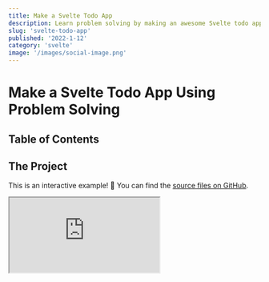 ```yaml
---
title: Make a Svelte Todo App
description: Learn problem solving by making an awesome Svelte todo app as I guide you through my thought process
slug: 'svelte-todo-app'
published: '2022-1-12'
category: 'svelte'
image: '/images/social-image.png'
---
```


# Make a Svelte Todo App Using Problem Solving

## Table of Contents

## The Project

This is an interactive example! 🦄 You can find the [source files on GitHub](https://github.com/JoysOfCode/svelte-todo).

<Iframe
  title="Svelte Todo App"
  src="https://svelte-todo-list-app.netlify.app/"
/>

In the previous [Svelte For Beginners](https://joyofcode.xyz/svelte-for-beginners) post we learned Svelte fundamentals and now it's time to put what we learned into practice.

At the end I told you to go and build something but sometimes it's nice to have a friend to guide you through it. I also want to share my thought process instead of just making you do things because that's not a great way to learn and I'd rather you learn by working on things you care about.

I know from the title of the post some of you might be yawning 🥱 at the idea of yet another todo app but stick around!

This is just an excuse for us to learn more about how using Svelte might look in a real project and in another post I'm going to show you how to add tests to have more confidence your code works as expected. It's going to be awesome!

We're going to be making a todo list app based on [TodoMVC](https://todomvc.com/) which is one of my favorite examples when learning anything new because it teaches us everything we need to know about what we're trying to learn because everything you build includes creating, reading, updating and deleting content.

<blockquote>
  🖌️ Bob is here to help you out and let you know when you have to do something.
</blockquote>

<blockquote>
  🐿️ Peapod is a friend of Bob's and provides you with helpful information.
</blockquote>

## Learn From Reverse Engineering

I understand a lot of you might struggle with how to get started and I want you to know that's **normal**.

The more you work on things the more experience you have and your tool belt helps you solve more problems like Batman (ignoring striking fear in the hearts of criminals at night 🦇).

Let's say you were tasked to make something like [TodoMVC](https://todomvc.com/examples/vanilla-es6/). It might be intimidating at first but let's break everything into smaller parts. It's mostly a text input field adding what you just typed to the screen.

Focus on one step at a time. 👍️

One thing I would be distracted by is the animations when you complete a todo and notice if you double-click the todo you can edit it.

This might look complicated, right? 😱

Here is where I would open the browser developer tools with <kbd>Ctrl</kbd> + <kbd>Shift</kbd> + <kbd>I</kbd> and spend some time inspecting how it works.

<Image
  width={1053}
  height={704}
  src="/images/svelte-todo-app/todomvc-editing.webp"
  alt="TodoMVC editing a todo item"
/>

Huh? it's not bad as you thought! If you see it's just hiding the todo label and replacing it with a text input field of the same value if you're in the editing state.

This is such a great touch that might look complicated at first but if you spend time figuring out how it works you can see it's not that complicated.

Next thing I would do to learn how it works is to copy the HTML and CSS. You don't even need JavaScript because you can just use fake data in the markup.

In fact you can even disable the styles on the page by removing the `<head>` so you can focus on how it works.

If we did this before we would immediately see through the magic trick. 🪄

<Image
  width={1053}
  height={704}
  src="/images/svelte-todo-app/todomvc-without-styles.webp"
  alt="TodoMVC todo list markup without styles"
/>

This can be great fun! Instead of getting overwhelmed by everything observe how it works and write it down as a todo list (I know 🤭).

- **Add todo**
  - [ ] Input should be focused when page loads
  - [ ] Only show add todo if there are no other todos
  - [ ] After adding todo clear and focus input
  - [ ] Only show mark todos as completed if there are todos
  - [ ] Use enter to add todo
  - [ ] Mark todo as completed
  - [ ] Mark all todos as completed
  - [ ] Mark all todos as uncompleted
- **Remove todo**
  - [ ] Hovering over a todo shows the option to remove it
- **Edit todo**
  - [ ] Using **Escape** and **Enter** saves the edit
  - [ ] When focus leaves input save todo
- **Show how many todos are left**
  - [ ] Use **item** when there's a single todo and **items** for many
- **Filter todos**
  - [ ] All, Active, Completed
  - [ ] Highlight selected filter
- **Clear completed todos**
  - [ ] Show only when there is at least one completed todo
- [ ] **Add persistent storage**

## Project Setup

We're going to use [Vite](https://vitejs.dev/) which is a fast and simple build tool with a lot of presets for different frameworks so we can focus on Svelte instead of configuring things.

I'm going to be using [VS Code](https://code.visualstudio.com/) as my editor (you're going to need the [Svelte for VS Code extension](https://marketplace.visualstudio.com/items?itemName=svelte.svelte-vscode)) but you can use a web based editor like [CodeSandbox](https://codesandbox.io/) which is great if you're on a potato 🥔 — in that case just pick the Svelte preset and you're good.

🖌️ In your terminal create the Vite project and pick Svelte with TypeScript.

```shell:terminal {showLineNumbers}
npm init vite@latest
```

```shell:terminal {showLineNumbers}
✔ Project name: … svelte-todo
✔ Package name: … svelte-todo
? Select a framework: › - Use arrow-keys. Return to submit.
    vanilla
    vue
    react
    preact
    lit
❯   svelte
```

I'm going to use Svelte with TypeScript so select `svelte-ts` but it's purely optional. When you see types you can simply ignore them.

```shell:terminal {showLineNumbers}
? Select a variant: › - Use arrow-keys. Return to submit.
    svelte
❯   svelte-ts
```

Don't forget to install the packages.

```shell:terminal {showLineNumbers}
npm i
```

This is the brief rundown of the folder structure:

- **dist** is the build output (you're not going to see it until your run `npm run build`)
- **public** is where you keep your public files such as images and your favicon
- **src** is where you keep your source files

🖌️ Remove these things because we don't need them:

- **.vscode**
- **/src/assets**
- **/src/lib**

🖌️ Inside **App.svelte** remove everything.

```html:src/App.svelte {showLineNumbers}
<h1>Hello, World 👋</h1>
```

If you run the project and visit http://localhost:3000/ you should see "Hello, World 👋" on the screen. If you want you can also change the title of the page inside `index.html`.

```shell:terminal {showLineNumbers}
npm run dev
```

## Path Alias

Before we continue let's set up a **path alias** so we can import files using `$root` which means the root of our project so if you have nested imports you don't have to do `../../Component.svelte` gymnastics.

You can set up as many of path aliases as you want for example `$components`, `$styles` and so on but I prefer to keep it simple. I'm using the `$` prefix because that's what [SvelteKit](https://kit.svelte.dev/) uses.

🖌️ Change `vite.config.js`.

```js:vite.config.js {3,7-11} {showLineNumbers}
import { defineConfig } from 'vite'
import { svelte } from '@sveltejs/vite-plugin-svelte'
import path from 'path'

export default defineConfig({
  plugins: [svelte()],
  resolve: {
    alias: {
      $root: path.resolve('./src'),
    },
  },
})
```

🖌️ If you're using TypeScript we also need to let the TypeScript compiler know about this.

```json:tsconfig.json {10-13} {showLineNumbers}
{
  "extends": "@tsconfig/svelte/tsconfig.json",
  "compilerOptions": {
    "target": "esnext",
    "useDefineForClassFields": true,
    "module": "esnext",
    "resolveJsonModule": true,
    "allowJs": true,
    "checkJs": true,
    "baseUrl": ".",
    "paths": {
      "$root/*": ["./src/*"]
    }
  },
  "include": ["src/**/*.d.ts", "src/**/*.ts", "src/**/*.js", "src/**/*.svelte"]
}
```

## Global Styles

🖌️ Add a `global.css` file that includes a CSS reset, CSS variables, some utilities and focus styles.

<details>
	<summary>src/styles/global.css</summary>
	```css:src/styles/global.css {showLineNumbers}
	@import url('https://fonts.googleapis.com/css2?family=Inter:wght@300;400;700&display=swap');
	
	*,
	*::before,
	*::after {
	  margin: 0;
	  padding: 0;
	  box-sizing: border-box;
	}
	
	:root {
	  --sans-serif: 'Inter', sans-serif;
	
	  --color-bg: hsl(220, 20%, 14%);
	  --color-text: hsl(0, 0%, 2%);
	  --color-title: hsl(357, 49%, 48%);
	  --color-highlight: hsl(0, 33%, 64%);
	  --color-gray-28: hsl(0, 0%, 28%);
	  --color-gray-58: hsl(0, 0%, 58%);
	  --color-gray-90: hsl(0, 0%, 90%);
	
	  --font-24: 1.5rem;
	  --font-32: 2rem;
	  --font-80: 5rem;
	
	  --spacing-4: 0.25rem;
	  --spacing-8: 0.5rem;
	  --spacing-16: 1rem;
	
	  --shadow-1: hsl(0, 0%, 0%, 0.1);
	
	  --radius-base: 4px;
	}
	
	html,
	body {
	  height: 100%;
	}
	
	body {
	  display: grid;
	  place-content: center;
	  font-family: var(--sans-serif);
	  font-weight: 300;
	  line-height: 1.4;
	  background-color: var(--color-bg);
	  color: var(--color-text);
	}
	
	label,
	input,
	button {
	  font-family: inherit;
	  font-weight: inherit;
	  line-height: inherit;
	  color: inherit;
	}
	
	button {
	  background: none;
	  border: 0;
	  cursor: pointer;
	}
	
	.hidden {
	  visibility: hidden;
	}
	
	:focus,
	.toggle:focus + label,
	.toggle-all:focus + label {
	  box-shadow: 0 0 2px 2px var(--color-highlight);
	  outline: 0;
	}
	```
</details>

You can include the styles inside `index.html` but you wouldn't benefit from HMR (hot module reload) meaning you won't see updates instantly as you make changes so let's include the styles inside `App.svelte`.

```html:src/App.svelte {2} {showLineNumbers}
<script lang="ts">
	import `$root/styles/global.css`
</script>

<h1>Hello, World 👋</h1>
```

Path aliases are awesome! 😄

## Adding The Markup

I prefer to keep everything inside one file until it becomes hard to manage. We're going to keep everything inside `Todos.svelte` until I conveniently need to split things up for the sake of the tutorial.

First let's create a `Todos.svelte` file in `src/components` and then import it in `App.svelte`.

🖌️ Inside `Todos.svelte` add this markup.

```html:src/components/Todos.svelte {showLineNumbers}
<main>
  <h1 class="title">todos</h1>

  <section class="todos">
    <form>
      <input type="checkbox" id="toggle-all" class="toggle-all" />
      <label aria-label="Mark all as complete" for="toggle-all">
        Mark all as complete
      </label>

      <input
        id="new-todo"
        class="new-todo"
        placeholder="What needs to be done?"
        type="text"
        autofocus
      />
    </form>

    <ul class="todo-list">
      <li class="todo">
        <div class="todo-item">
          <div>
            <input id="todo" class="toggle" type="checkbox" />
            <label aria-label="Check todo" class="todo-check" for="todo" />
          </div>
          <span class="todo-text">Todo 1</span>
          <button aria-label="Remove todo" class="remove" />
        </div>

        <!-- <input class="edit" type="text" autofocus /> -->
      </li>
    </ul>

    <div class="actions">
      <span class="todo-count">0 left</span>
      <div class="filters">
        <button class="filter">All</button>
        <button class="filter">Active</button>
        <button class="filter">Completed</button>
      </div>
      <button class="clear-completed">Clear completed</button>
    </div>
  </section>
</main>
```

🖌️ Add the styles for `Todos.svelte`.

<details>
	<summary>Todos.svelte</summary>
	```html:App.svelte {showLineNumbers}
	<style>
		 /* Todos */
	
			.title {
				font-size: var(--font-80);
				font-weight: inherit;
				text-align: center;
				color: var(--color-title);
			}
		
			.todos {
				--width: 500px;
				--todos-bg: hsl(0 0% 98%);
				--todos-text: hsl(220 20% 14%);
		
				width: var(--width);
				color: var(--todos-text);
				background-color: var(--todos-bg);
				border-radius: var(--radius-base);
				border: 1px solid var(--color-gray-90);
				box-shadow: 0 0 4px var(--shadow-1);
			}
		
			.todo-list {
				list-style: none;
			}
		
			.actions {
				position: relative;
				display: flex;
				align-items: center;
				justify-content: space-between;
				padding: var(--spacing-8) var(--spacing-16);
				font-size: 0.9rem;
				border-top: 1px solid var(--color-gray-90);
			}
		
			.actions:before {
				content: '';
				height: 40px;
				position: absolute;
				right: 0;
				bottom: 0;
				left: 0;
				box-shadow: 0 1px 1px hsla(0, 0%, 0%, 0.2), 0 8px 0 -3px hsl(0, 0%, 96%),
					0 9px 1px -3px hsla(0, 0%, 0%, 0.2), 0 16px 0 -6px hsl(0, 0%, 96%),
					0 17px 2px -6px hsla(0, 0%, 0%, 0.2);
				z-index: -1;
			}
		
			/* Add todo */
		
			.toggle-all {
				width: 1px;
				height: 1px;
				position: absolute;
				opacity: 0;
			}
		
			.toggle-all + label {
				position: absolute;
				font-size: 0;
			}
		
			.toggle-all + label:before {
				content: '❯';
				display: block;
				padding: var(--spacing-16);
				font-size: var(--font-24);
				color: var(--color-gray-58);
				transform: rotate(90deg);
			}
		
			.toggle-all:checked + label:before {
				color: var(--color-gray-28);
			}
		
			.new-todo {
				width: 100%;
				padding: var(--spacing-16);
				padding-left: 60px;
				font-size: var(--font-24);
				border: none;
				border-bottom: 1px solid var(--shadow-1);
			}
		
			/* Todo */
		
			.todo {
				font-size: var(--font-24);
				font-weight: 400;
				border-bottom: 1px solid #ededed;
			}
		
			.todo:last-child {
				border-bottom: none;
			}
		
			.todo-check,
			.todo-text {
				display: block;
				padding: var(--spacing-16);
				color: var(--color-gray-28);
				transition: color 0.4s;
			}
		
			.todo-check {
				border-radius: 100%;
			}
		
			.completed .todo-text {
				color: var(--color-gray-58);
				text-decoration: line-through;
			}
		
			.todo-item {
				position: relative;
				display: flex;
				align-items: center;
				padding: 0 var(--spacing-8);
			}
		
			.editing .todo-item {
				display: none;
			}
		
			.edit {
				width: 100%;
				padding: var(--spacing-8);
				font-size: var(--font-24);
				border: 1px solid #999;
				border-radius: var(--radius-base);
				box-shadow: inset 0 -1px 5px 0 var(--shadow-1);
			}
		
			.toggle {
				position: absolute;
				top: 26px;
				left: 13px;
				transform: scale(2);
				opacity: 0;
			}
		
			.toggle + label {
				background-image: url('data:image/svg+xml;utf8,%3Csvg%20xmlns%3D%22http%3A//www.w3.org/2000/svg%22%20width%3D%2240%22%20height%3D%2240%22%20viewBox%3D%22-10%20-18%20100%20135%22%3E%3Ccircle%20cx%3D%2250%22%20cy%3D%2250%22%20r%3D%2250%22%20fill%3D%22none%22%20stroke%3D%22%23949494%22%20stroke-width%3D%223%22/%3E%3C/svg%3E');
				background-repeat: no-repeat;
				background-position: 84% 50%;
			}
		
			.toggle:checked + label {
				background-image: url('data:image/svg+xml;utf8,%3Csvg%20xmlns%3D%22http%3A%2F%2Fwww.w3.org%2F2000%2Fsvg%22%20width%3D%2240%22%20height%3D%2240%22%20viewBox%3D%22-10%20-18%20100%20135%22%3E%3Ccircle%20cx%3D%2250%22%20cy%3D%2250%22%20r%3D%2250%22%20fill%3D%22none%22%20stroke%3D%22%2359A193%22%20stroke-width%3D%223%22%2F%3E%3Cpath%20fill%3D%22%233EA390%22%20d%3D%22M72%2025L42%2071%2027%2056l-4%204%2020%2020%2034-52z%22%2F%3E%3C%2Fsvg%3E');
			}
		
			.remove {
				display: none;
				margin-left: auto;
				font-size: var(--font-32);
				color: var(--color-gray-58);
				transition: color 0.2s ease-out;
			}
		
			.remove:hover {
				color: var(--color-highlight);
			}
		
			.remove:after {
				content: '×';
			}
		
			.todo:hover .remove {
				display: block;
			}
		
			/* Filters */
		
			.filters {
				display: flex;
				gap: var(--spacing-4);
				list-style: none;
			}
		
			.filter {
				text-transform: capitalize;
				padding: var(--spacing-4) var(--spacing-8);
				border: 1px solid transparent;
				border-radius: var(--radius-base);
			}
		
			.filter:hover {
				border: 1px solid var(--color-highlight);
			}
		
			.selected {
				border-color: var(--color-highlight);
			}
		</style>
	```
</details>

🖌️ Update `App.svelte`.

```html:App.svelte {2,6} {showLineNumbers}
<script lang="ts">
  import Todos from '$root/components/Todos.svelte'
  import '$root/styles/global.css'
</script>

<Todos />
```

I named the sections in the styles so it's easier for you to know what to move later into components.

If you notice we already checked some of the items from the list such as the input being focused when the page loads and because we're using a `<form>` we can use <kbd>Enter</kbd> to submit.

The use of `autofocus` is discouraged because it's bad for accessibility but in this case we only have one area of the page we're using.

If you're using a linter and your editor is complaining at you for using `autofocus` as it should you can disable the rule.

```html:App.svelte {showLineNumbers}
<!-- svelte-ignore a11y-autofocus -->
<input class="edit" type="text" autofocus />
```

## Showing List of Todos

🖌️ Let's use some fake data inside `Todos.svelte` to have something to work with and loop over the todo list.

```html:src/components/Todos.svelte {2,4-10,33-55} {showLineNumbers}
<script lang="ts">
	import type { ITodo } from '$root/types/todo'

  // state
  let todos: ITodo[] = [
    { id: '1e4a59703af84', text: 'Todo 1', completed: true },
    { id: '9e09bcd7b9349', text: 'Todo 2', completed: false },
    { id: '9e4273a51a37c', text: 'Todo 3', completed: false },
    { id: '53ae48bf605cc', text: 'Todo 4', completed: false },
  ]
</script>

<main>
  <h1 class="title">todos</h1>

  <section class="todos">
    <form>
      <input type="checkbox" id="toggle-all" class="toggle-all" />
      <label aria-label="Mark all as complete" for="toggle-all">
        Mark all as complete
      </label>

      <input
        id="new-todo"
        class="new-todo"
        placeholder="What needs to be done?"
        type="text"
        autofocus
      />
    </form>

    <ul class="todo-list">
      {#each todos as todo (todo.id)}
        <li class="todo">
          <div class="todo-item">
            <div>
              <input
                checked={todo.completed}
                id="todo"
                class="toggle"
                type="checkbox"
              />
              <label
								aria-label="Check todo"
								class="todo-check"
								for="todo"
							/>
            </div>
            <span class="todo-text">{todo.text}</span>
            <button aria-label="Remove todo" class="remove" />
          </div>

          <!-- <input class="edit" type="text" autofocus /> -->
        </li>
      {/each}
    </ul>

    <div class="actions">
      <span class="todo-count">0 left</span>
      <div class="filters">
        <button class="filter">All</button>
        <button class="filter">Active</button>
        <button class="filter">Completed</button>
      </div>
      <button class="clear-completed">Clear completed</button>
    </div>
  </section>
</main>

<!-- ... -->
```

🖌️ Create the types in `src/types/todo.ts`.

```ts:src/types/todo.ts {showLineNumbers}
export interface ITodo {
  id: string
  text: string
  completed: boolean
}
```

If you don't want to use TypeScript just ignore the types! 👍️

<Image
  width={946}
  height={672}
  src="/images/svelte-todo-app/todos-list.webp"
  alt="Showing list of todo items"
/>

You should see a list of todo items.

If you want to you can add `$: console.log(todos)` inside `Todos.svelte` to see the values update when you change them so it's easier to see what's going on in the future.

## Adding Todo Items

🖌️ First let's create a `AddTodo.svelte` file in `src/components` and move the markup and styles for it from `Todos.svelte`.

```html:src/components/AddTodo.svelte {showLineNumbers}
<form>
  <input type="checkbox" id="toggle-all" class="toggle-all" />
  <label aria-label="Mark all as complete" for="toggle-all">
    Mark all as complete
  </label>

  <input
    id="new-todo"
    class="new-todo"
    placeholder="What needs to be done?"
    type="text"
    autofocus
  />
</form>

<style>
  .toggle-all {
    width: 1px;
    height: 1px;
    position: absolute;
    opacity: 0;
  }

  .toggle-all + label {
    position: absolute;
    font-size: 0;
  }

  .toggle-all + label:before {
    content: '❯';
    display: block;
    padding: var(--spacing-16);
    font-size: var(--font-24);
    color: var(--color-gray-58);
    transform: rotate(90deg);
  }

  .toggle-all:checked + label:before {
    color: var(--color-gray-28);
  }

  .new-todo {
    width: 100%;
    padding: var(--spacing-16);
    padding-left: 60px;
    font-size: var(--font-24);
    border: none;
    border-bottom: 1px solid var(--shadow-1);
  }
</style>
```

`AddTodo.svelte` is going take a couple of props:

- **addTodo** function that takes a todo and updates the todo list in
- **toggleCompleted** function that's going to toggle the completion of the todos
- **todosAmount** so we know the todos count to show and hide marking the todos as completed

We're also going to use `todosAmount` to show the information and options for the todo items only if there are todo items.

Parts of our application depend on the same values such as `todos` and `todosAmount` but in the future you can use a Svelte store if you want.

🖌️ Let's keep it simple and define what we need inside `Todos.svelte` and simply pass the props to `AddTodo.svelte`.

```html:src/components/Todos.svelte {4,14-39,45,47,83} {showLineNumbers}
<script lang="ts">
  import type { ITodo } from '$root/types/todo'

  import AddTodo from './AddTodo.svelte'

  // state
  let todos: ITodo[] = [
    { id: '1e4a59703af84', text: 'Todo 1', completed: true },
    { id: '9e09bcd7b9349', text: 'Todo 2', completed: false },
    { id: '9e4273a51a37c', text: 'Todo 3', completed: false },
    { id: '53ae48bf605cc', text: 'Todo 4', completed: false },
  ]

  // computed
  $: todosAmount = todos.length

  // methods
  function generateRandomId(): string {
		return Math.random().toString(16).slice(2)
  }

  function addTodo(todo: string): void {
    let newTodo: ITodo = {
      id: generateRandomId(),
      text: todo,
      completed: false,
    }
    todos = [...todos, newTodo]
  }

  function toggleCompleted(event: MouseEvent): void {
    let { checked } = event.target as HTMLInputElement

    todos = todos.map((todo) => ({
      ...todo,
      completed: checked,
    }))
  }
</script>

<main>
  <h1 class="title">todos</h1>

  <section class="todos">
    <AddTodo {addTodo} {toggleCompleted} {todosAmount} />

    {#if todosAmount}
      <ul class="todo-list">
        {#each todos as todo (todo.id)}
          <li class="todo">
            <div class="todo-item">
              <div>
                <input
                  checked={todo.completed}
                  id="todo"
                  class="toggle"
                  type="checkbox"
                />
                <label
                  aria-label="Check todo"
                  class="todo-check"
                  for="todo"
                />
              </div>
              <span class="todo-text">{todo.text}</span>
              <button aria-label="Remove todo" class="remove" />
            </div>

            <!-- <input class="edit" type="text" autofocus /> -->
          </li>
        {/each}
      </ul>

      <div class="actions">
        <span class="todo-count">0 left</span>
        <div class="filters">
          <button class="filter">All</button>
          <button class="filter">Active</button>
          <button class="filter">Completed</button>
        </div>
        <button class="clear-completed">Clear completed</button>
      </div>
    {/if}
  </section>
</main>

<!-- ... -->
```

We're going to bind the input value to `todo` so we can clear the input after we submit a todo with `handleSubmit`.

The form right now submits and reloads the page so we need to prevent the default behavior and we don't want to show the option to mark todos as completed if there are no todos.

🖌️ Update `AddTodo.svelte`.

```html:src/components/AddTodo.svelte {1-34} {showLineNumbers}
<script lang="ts">
  type AddTodoType = (todo: string) => void
  type ToggleCompletedType = (event: MouseEvent) => void
  type TodosAmountType = number

  export let addTodo: AddTodoType
  export let toggleCompleted: ToggleCompletedType
  export let todosAmount: TodosAmountType

  let todo = ''

  function handleSubmit() {
    addTodo(todo)
    todo = ''
  }
</script>

<form on:submit|preventDefault={handleSubmit}>
	{#if todosAmount > 0}
	  <input type="checkbox" id="toggle-all" class="toggle-all" />
	  <label aria-label="Mark all as complete" for="toggle-all">
	    Mark all as complete
	  </label>
	{/if}

  <input
		bind:value={todo}
    id="new-todo"
    class="new-todo"
    placeholder="What needs to be done?"
    type="text"
    autofocus
  />
</form>

<!-- ... -->
```

That's it! 🥳

## Completing Todo Items

Before we create the `Todo.svelte` component we need to create the methods inside `Todos.svelte` we're going to pass as props:

- **todo** is going to be passed from looping over the todo list
- **completeTodo** function that's going to take the `id` of the todo and toggle it's completion

🖌️ Update `Todos.svelte`.

```html:src/components/Todos.svelte {5,41-48,60} {showLineNumbers}
<script lang="ts">
  import type { ITodo } from '$root/types/todo'

  import AddTodo from './AddTodo.svelte'
  import Todo from './Todo.svelte'

  // state
  let todos: ITodo[] = [
    { id: '1e4a59703af84', text: 'Todo 1', completed: true },
    { id: '9e09bcd7b9349', text: 'Todo 2', completed: false },
    { id: '9e4273a51a37c', text: 'Todo 3', completed: false },
    { id: '53ae48bf605cc', text: 'Todo 4', completed: false },
  ]

  // computed
  $: todosAmount = todos.length

  // methods
  function generateRandomId(): string {
    return Math.random().toString(16).slice(2)
  }

  function addTodo(todo: string): void {
    let newTodo: ITodo = {
      id: generateRandomId(),
      text: todo,
      completed: false,
    }
    todos = [...todos, newTodo]
  }

  function toggleCompleted(event: MouseEvent): void {
    let { checked } = event.target as HTMLInputElement

    todos = todos.map((todo) => ({
      ...todo,
      completed: checked,
    }))
  }

  function completeTodo(id: string): void {
    todos = todos.map((todo) => {
      if (todo.id === id) {
        todo.completed = !todo.completed
      }
      return todo
    })
  }
</script>

<main>
  <h1 class="title">todos</h1>

  <section class="todos">
    <AddTodo {addTodo} {toggleCompleted} {todosAmount} />

    {#if todosAmount}
      <ul class="todo-list">
        {#each todos as todo (todo.id)}
          <Todo {todo} {completeTodo} />
        {/each}
      </ul>

      <div class="actions">
        <span class="todo-count">0 left</span>
        <div class="filters">
          <button class="filter">All</button>
          <button class="filter">Active</button>
          <button class="filter">Completed</button>
        </div>
        <button class="clear-completed">Clear completed</button>
      </div>
    {#if}
  </section>
</main>

<!-- ... -->
```

🖌️ Create a `Todo.svelte` file under `src/components` and move the markup and styles from `Todos.svelte` there and add the props along with types.

```html:src/components/Todo.svelte {showLineNumbers}
<script lang="ts">
  import type { ITodo } from '$root/types/todo'

  type CompleteTodoType = (id: string) => void

  export let todo: ITodo
  export let completeTodo: CompleteTodoType
</script>

<li class="todo">
  <div class="todo-item">
    <div>
      <input
        id="todo"
        class="toggle"
        type="checkbox"
      />
      <label
				aria-label="Check todo"
				class="todo-check"
				for="todo"
			/>
    </div>
    <span class="todo-text">{todo.text}</span>
    <button aria-label="Remove todo" class="remove" />
  </div>

  <!-- <input class="edit" type="text" autofocus /> -->
</li>

<style>
  .todo {
    font-size: var(--font-24);
    font-weight: 400;
    border-bottom: 1px solid #ededed;
  }

  .todo:last-child {
    border-bottom: none;
  }

  .todo-check,
  .todo-text {
    display: block;
    padding: var(--spacing-16);
    color: var(--color-gray-28);
    transition: color 0.4s;
  }

  .todo-check {
    border-radius: 100%;
  }

  .completed .todo-text {
    color: var(--color-gray-58);
    text-decoration: line-through;
  }

  .todo-item {
    position: relative;
    display: flex;
    align-items: center;
    padding: 0 var(--spacing-8);
  }

  .editing .todo-item {
    display: none;
  }

  .edit {
    width: 100%;
    padding: var(--spacing-8);
    font-size: var(--font-24);
    border: 1px solid #999;
    border-radius: var(--radius-base);
    box-shadow: inset 0 -1px 5px 0 var(--shadow-1);
  }

  .toggle {
    position: absolute;
    top: 26px;
    left: 13px;
    transform: scale(2);
    opacity: 0;
  }

  .toggle + label {
    background-image: url('data:image/svg+xml;utf8,%3Csvg%20xmlns%3D%22http%3A//www.w3.org/2000/svg%22%20width%3D%2240%22%20height%3D%2240%22%20viewBox%3D%22-10%20-18%20100%20135%22%3E%3Ccircle%20cx%3D%2250%22%20cy%3D%2250%22%20r%3D%2250%22%20fill%3D%22none%22%20stroke%3D%22%23949494%22%20stroke-width%3D%223%22/%3E%3C/svg%3E');
    background-repeat: no-repeat;
    background-position: 84% 50%;
  }

  .toggle:checked + label {
    background-image: url('data:image/svg+xml;utf8,%3Csvg%20xmlns%3D%22http%3A%2F%2Fwww.w3.org%2F2000%2Fsvg%22%20width%3D%2240%22%20height%3D%2240%22%20viewBox%3D%22-10%20-18%20100%20135%22%3E%3Ccircle%20cx%3D%2250%22%20cy%3D%2250%22%20r%3D%2250%22%20fill%3D%22none%22%20stroke%3D%22%2359A193%22%20stroke-width%3D%223%22%2F%3E%3Cpath%20fill%3D%22%233EA390%22%20d%3D%22M72%2025L42%2071%2027%2056l-4%204%2020%2020%2034-52z%22%2F%3E%3C%2Fsvg%3E');
  }

  .remove {
    display: none;
    margin-left: auto;
    font-size: var(--font-32);
    color: var(--color-gray-58);
    transition: color 0.2s ease-out;
  }

  .remove:hover {
    color: var(--color-highlight);
  }

  .remove:after {
    content: '×';
  }

  .todo:hover .remove {
    display: block;
  }
</style>
```

Inside `Todo.svelte` we're going to listen for changes when a user checks the checkbox and mark the todo as completed by passing the todo `id` to `completeTodo`.

We're also going to set the `checked` attribute and use the `class:` directive to apply a `.completed` class if the todo is completed.

<blockquote>
  🐿️ If you're wondering about why we use the anonymous function `() =>
  completeTodo(todo.id)` syntax and not just invoke `completeTodo(todo.id)` it's
  because it would invoke the function immediately and run only once.
</blockquote>

🖌️ Update `Todo.svelte` to reflect the changes.

```html:src/components/Todo.svelte {14-15,26} {showLineNumbers}
<script lang="ts">
  import type { ITodo } from '$root/types/todo'

  type CompleteTodoType = (id: string) => void

  export let todo: ITodo
  export let completeTodo: CompleteTodoType
</script>

<li class="todo">
  <div class="todo-item">
    <div>
      <input
        on:change={() => completeTodo(todo.id)}
        checked={todo.completed}
        id="todo"
        class="toggle"
        type="checkbox"
      />
      <label
				aria-label="Check todo"
				class="todo-check"
				for="todo"
			/>
    </div>
    <span class:completed={todo.completed} class="todo-text">
      {todo.text}
    </span>
    <button aria-label="Remove todo" class="remove" />
  </div>

  <!-- <input class="edit" type="text" autofocus /> -->
</li>

<!-- ... -->
```

That's it, great job! 👍️

## Removing Todo Items

🖌️ Inside `Todos.svelte` add the method for removing the todo and pass it to `Todo.svelte`.

```html:src/components/Todos.svelte {50-52,64} {showLineNumbers}
<script lang="ts">
  import type { ITodo } from '$root/types/todo'

  import AddTodo from './AddTodo.svelte'
  import Todo from './Todo.svelte'

  // state
  let todos: ITodo[] = [
    { id: '1e4a59703af84', text: 'Todo 1', completed: true },
    { id: '9e09bcd7b9349', text: 'Todo 2', completed: false },
    { id: '9e4273a51a37c', text: 'Todo 3', completed: false },
    { id: '53ae48bf605cc', text: 'Todo 4', completed: false },
  ]

  // computed
  $: todosAmount = todos.length

  // methods
  function generateRandomId(): string {
    return Math.random().toString(16).slice(2)
  }

  function addTodo(todo: string): void {
    let newTodo: ITodo = {
      id: generateRandomId(),
      text: todo,
      completed: false,
    }
    todos = [...todos, newTodo]
  }

  function toggleCompleted(event: MouseEvent): void {
    let { checked } = event.target as HTMLInputElement

    todos = todos.map((todo) => ({
      ...todo,
      completed: checked,
    }))
  }

  function completeTodo(id: string): void {
    todos = todos.map((todo) => {
      if (todo.id === id) {
        todo.completed = !todo.completed
      }
      return todo
    })
  }

  function removeTodo(id: string): void {
    todos = todos.filter((todo) => todo.id !== id)
  }
</script>

<main>
  <h1 class="title">todos</h1>

  <section class="todos">
    <AddTodo {addTodo} {toggleCompleted} {todosAmount} />

    {#if todosAmount}
      <ul class="todo-list">
        {#each todos as todo (todo.id)}
          <Todo {todo} {completeTodo} {removeTodo} />
        {/each}
      </ul>

      <div class="actions">
        <span class="todo-count">0 left</span>
        <div class="filters">
          <button class="filter">All</button>
          <button class="filter">Active</button>
          <button class="filter">Completed</button>
        </div>
        <button class="clear-completed">Clear completed</button>
      </div>
    {/if}
  </section>
</main>

<!-- ... ->
```

🖌️ In `Todo.svelte` we need to take in the prop and wire up the event to the button.

```html:src/components/Todo.svelte {5,9,29} {showLineNumbers}
<script lang="ts">
  import type { ITodo } from '$root/types/todo'

  type CompleteTodoType = (id: string) => void
  type RemoveTodoType = (id: string) => void

  export let todo: ITodo
  export let completeTodo: CompleteTodoType
  export let removeTodo: RemoveTodoType
</script>

<li class="todo">
  <div class="todo-item">
    <div>
      <input
        on:change={() => completeTodo(todo.id)}
        checked={todo.completed}
        id="todo"
        class="toggle"
        type="checkbox"
      />
      <label aria-label="Check todo" class="todo-check" for="todo" />
    </div>
    <span class:completed={todo.completed} class="todo-text">
      {todo.text}
    </span>
    <button
      aria-label="Remove todo"
      on:click={() => removeTodo(todo.id)}
      class="remove"
    />
  </div>

  <!-- <input class="edit" type="text" autofocus /> -->
</li>

<!-- ... -->
```

That's it! 🥳

## Editing Todo Items

I'm surprised how many posts and tutorials show you the steps up to now but ignore the most important part which is editing the todo but I'm never going to give you up, let you down, run around and desert you.

We're going to create a function that takes in the todo `id` to find the todo and a `newTodo` text to replace it's content.

🖌️ Inside `Todos.svelte` we need to add the `editTodo` method and pass it to `Todo.svelte`.

```html:src/components/Todos.svelte {54-57,69} {showLineNumbers}
<script lang="ts">
  import type { ITodo } from '$root/types/todo'

	import AddTodo from './AddTodo.svelte'
  import Todo from './Todo.svelte'

  // state
  let todos: ITodo[] = [
    { id: '1e4a59703af84', text: 'Todo 1', completed: true },
    { id: '9e09bcd7b9349', text: 'Todo 2', completed: false },
    { id: '9e4273a51a37c', text: 'Todo 3', completed: false },
    { id: '53ae48bf605cc', text: 'Todo 4', completed: false },
  ]

  // computed
  $: todosAmount = todos.length

  // methods
  function generateRandomId(): string {
    return Math.random().toString(16).slice(2)
  }

  function addTodo(todo: string): void {
    let newTodo: ITodo = {
      id: generateRandomId(),
      text: todo,
      completed: false,
    }
    todos = [...todos, newTodo]
  }

  function toggleCompleted(event: MouseEvent): void {
    let { checked } = event.target as HTMLInputElement

    todos = todos.map((todo) => ({
      ...todo,
      completed: checked,
    }))
  }

  function completeTodo(id: string): void {
    todos = todos.map((todo) => {
      if (todo.id === id) {
        todo.completed = !todo.completed
      }
      return todo
    })
  }

  function removeTodo(id: string): void {
    todos = todos.filter((todo) => todo.id !== id)
  }

  function editTodo(id: string, newTodo: string): void {
    let currentTodo = todos.findIndex((todo) => todo.id === id)
    todos[currentTodo].text = newTodo
  }
</script>

<main>
  <h1 class="title">todos</h1>

  <section class="todos">
    <AddTodo {addTodo} {toggleCompleted} {todosAmount} />

    {#if todosAmount}
      <ul class="todo-list">
        {#each todos as todo (todo.id)}
          <Todo {todo} {completeTodo} {removeTodo} {editTodo} />
        {/each}
      </ul>

      <div class="actions">
        <span class="todo-count">0 left</span>
        <div class="filters">
          <button class="filter">All</button>
          <button class="filter">Active</button>
          <button class="filter">Completed</button>
        </div>
        <button class="clear-completed">Clear completed</button>
      </div>
    {/if}
  </section>
</main>

<!-- ... -->
```

For editing the todo item we're going to have an `editing` state and `toggleEdit` function together with a couple of methods for handling updating the todo:

- **handleEdit** is going to be responsible for editing the todo and registering if the user pressed <kbd>Escape</kbd> or <kbd>Enter</kbd> to handle those scenarios
- **handleBlur** is going to save the todo when the input loses focus which is the **blur** event

The `<li>` is going to have a `class:editing` directive and a `dblclick` event listener on the span to toggle editing mode and conditionally show the editing input element based on if `editing` is true with the `keydown` and `blur` event listeners.

🖌️ Update `Todo.svelte`.

```html:src/components/Todo.svelte {13-42,45,58,71-80} {showLineNumbers}
<script lang="ts">
  import type { ITodo } from '$root/types/todo'

  type CompleteTodoType = (id: string) => void
  type RemoveTodoType = (id: string) => void
  type EditTodoType = (id: string, newTodo: string) => void

  export let todo: ITodo
  export let completeTodo: CompleteTodoType
  export let removeTodo: RemoveTodoType
  export let editTodo: EditTodoType

  let editing = false

  function toggleEdit() {
    editing = true
  }

  function handleEdit(event: KeyboardEvent, id: string) {
    let pressedKey = event.key
    let targetElement = event.target as HTMLInputElement
    let newTodo = targetElement.value

    switch (pressedKey) {
      case 'Escape':
        targetElement.blur()
        break
      case 'Enter':
        editTodo(id, newTodo)
        targetElement.blur()
        break
    }
  }

  function handleBlur(event: FocusEvent, id: string) {
    let targetElement = event.target as HTMLInputElement
    let newTodo = targetElement.value

    editTodo(id, newTodo)
    targetElement.blur()
    editing = false
  }
</script>

<li class:editing class="todo">
  <div class="todo-item">
    <div>
      <input
        on:change={() => completeTodo(todo.id)}
        checked={todo.completed}
        id="todo"
        class="toggle"
        type="checkbox"
      />
      <label aria-label="Check todo" class="todo-check" for="todo" />
    </div>
    <span
      on:dblclick={toggleEdit}
      class:completed={todo.completed}
      class="todo-text"
    >
      {todo.text}
    </span>
    <button
      aria-label="Remove todo"
      on:click={() => removeTodo(todo.id)}
      class="remove"
    />
  </div>

  {#if editing}
    <input
      on:keydown={(event) => handleEdit(event, todo.id)}
      on:blur={(event) => handleBlur(event, todo.id)}
      class="edit"
      type="text"
      value={todo.text}
      autofocus
    />
  {/if}
</li>

<!-- ... -->
```

We're done with a large part of the project so congrats if you made it so far! 🥳

That wasn't so bad, right? I spent a lot more time on this than you have so far so don't feel like everything should make sense because it never does until you get your hands dirty.

## Showing Todos Left

To see how many incomplete todos there are we're going to have a computed property `incompleteTodos` inside `Todos.svelte` and send it as a prop to `TodosLeft.svelte`.

🖌️ Update `Todos.svelte`.

```html:src/components/Todos.svelte {6,18,76} {showLineNumbers}
<script lang="ts">
  import type { ITodo } from '$root/types/todo'

	import AddTodo from './AddTodo.svelte'
  import Todo from './Todo.svelte'
  import TodosLeft from './TodosLeft.svelte'

  // state
  let todos: ITodo[] = [
    { id: '1e4a59703af84', text: 'Todo 1', completed: true },
    { id: '9e09bcd7b9349', text: 'Todo 2', completed: false },
    { id: '9e4273a51a37c', text: 'Todo 3', completed: false },
    { id: '53ae48bf605cc', text: 'Todo 4', completed: false },
  ]

  // computed
  $: todosAmount = todos.length
  $: incompleteTodos = todos.filter((todo) => !todo.completed).length

  // methods
  function generateRandomId(): string {
    return Math.random().toString(16).slice(2)
  }

  function addTodo(todo: string): void {
    let newTodo: ITodo = {
      id: generateRandomId(),
      text: todo,
      completed: false,
    }
    todos = [...todos, newTodo]
  }

  function toggleCompleted(event: MouseEvent): void {
    let { checked } = event.target as HTMLInputElement

    todos = todos.map((todo) => ({
      ...todo,
      completed: checked,
    }))
  }

  function completeTodo(id: string): void {
    todos = todos.map((todo) => {
      if (todo.id === id) {
        todo.completed = !todo.completed
      }
      return todo
    })
  }

  function removeTodo(id: string): void {
    todos = todos.filter((todo) => todo.id !== id)
  }

  function editTodo(id: string, newTodo: string): void {
    let currentTodo = todos.findIndex((todo) => todo.id === id)
    todos[currentTodo].text = newTodo
  }
</script>

<main>
  <h1 class="title">todos</h1>

  <section class="todos">
    <AddTodo {addTodo} {toggleCompleted} {todosAmount} />

    {#if todosAmount}
      <ul class="todo-list">
        {#each todos as todo (todo.id)}
          <Todo {todo} {completeTodo} {removeTodo} {editTodo} />
        {/each}
      </ul>

      <div class="actions">
        <TodosLeft {incompleteTodos} />
        <div class="filters">
          <button class="filter">All</button>
          <button class="filter">Active</button>
          <button class="filter">Completed</button>
        </div>
        <button class="clear-completed">Clear completed</button>
      </div>
    {/if}
  </section>
</main>

<!-- ... -->
```

🖌️ Create `TodosLeft.svelte` inside `src/components`.

```html:src/components/TodosLeft.svelte {showLineNumbers}
<script lang="ts">
  export let incompleteTodos: number
</script>

<span class="todo-count">
  {incompleteTodos}
  {incompleteTodos === 1 ? 'item' : 'items'} left
</span>
```

Awesome! 👍️

## Filtering Todo Items

There's three filters we have which is **all**, **active**, and **completed**. We should keep track of the currently selected filter inside `selectedFilter` and set the filter using a function `setFilter`.

When the filter changes we could have a computed property `filteredTodos` which is responsible for filtering the todos.

🖌️ Let's quickly add the `FiltersType` so we can use it.

```ts:src/types/todo.ts {7} {showLineNumbers}
export interface ITodo {
  id: string
  text: string
  completed: boolean
}

export type FiltersType = 'all' | 'active' | 'completed'
```

🖌️ Update `Todos.svelte`.

```html:src/components/Todos.svelte {2,7,17,22,65-78,89,96} {showLineNumbers}
<script lang="ts">
  import type { FiltersType, ITodo } from '$root/types/todo'

  import AddTodo from './AddTodo.svelte'
  import Todo from './Todo.svelte'
  import TodosLeft from './TodosLeft.svelte'
  import FilterTodos from './FilterTodos.svelte'

  // state
  let todos: ITodo[] = [
    { id: '1e4a59703af84', text: 'Todo 1', completed: true },
    { id: '9e09bcd7b9349', text: 'Todo 2', completed: false },
    { id: '9e4273a51a37c', text: 'Todo 3', completed: false },
    { id: '53ae48bf605cc', text: 'Todo 4', completed: false },
  ]

  let selectedFilter: FiltersType = 'all'

  // computed
  $: todosAmount = todos.length
  $: incompleteTodos = todos.filter((todo) => !todo.completed).length
  $: filteredTodos = filterTodos(todos, selectedFilter)

  // methods
  function generateRandomId(): string {
    return Math.random().toString(16).slice(2)
  }

  function addTodo(todo: string): void {
    let newTodo: ITodo = {
      id: generateRandomId(),
      text: todo,
      completed: false,
    }
    todos = [...todos, newTodo]
  }

  function toggleCompleted(event: MouseEvent): void {
    let { checked } = event.target as HTMLInputElement

    todos = todos.map((todo) => ({
      ...todo,
      completed: checked,
    }))
  }

  function completeTodo(id: string): void {
    todos = todos.map((todo) => {
      if (todo.id === id) {
        todo.completed = !todo.completed
      }
      return todo
    })
  }

  function removeTodo(id: string): void {
    todos = todos.filter((todo) => todo.id !== id)
  }

  function editTodo(id: string, newTodo: string): void {
    let currentTodo = todos.findIndex((todo) => todo.id === id)
    todos[currentTodo].text = newTodo
  }

  function setFilter(newFilter: FiltersType): void {
    selectedFilter = newFilter
  }

  function filterTodos(todos: ITodo[], filter: FiltersType): ITodo[] {
    switch (filter) {
      case 'all':
        return todos
      case 'active':
        return todos.filter((todo) => !todo.completed)
      case 'completed':
        return todos.filter((todo) => todo.completed)
    }
  }
</script>

<main>
  <h1 class="title">todos</h1>

  <section class="todos">
    <AddTodo {addTodo} {toggleCompleted} {todosAmount} />

    {#if todosAmount}
      <ul class="todo-list">
        {#each filteredTodos as todo (todo.id)}
          <Todo {todo} {completeTodo} {removeTodo} {editTodo} />
        {/each}
      </ul>

      <div class="actions">
        <TodosLeft {incompleteTodos} />
        <FilterTodos {selectedFilter} {setFilter} />
        <button class="clear-completed">Clear completed</button>
      </div>
    {/if}
  </section>
</main>

<!-- ... -->
```

Now the computed value of `filteredTodos` is in charge of showing the todos.

🖌️ Move the markup and styles for filters outside of `Todos.svelte` into a new file `FilterTodos.svelte` and include the props.

```html:src/components/FilterTodos.svelte {showLineNumbers}
<script lang="ts">
  import type { FiltersType } from '$root/types/todo'

  type SetFilterType = (newFilter: string) => void

  export let selectedFilter: FiltersType
  export let setFilter: SetFilterType
</script>

<div class="filters">
  <button class="filter">All</button>
  <button class="filter">Active</button>
  <button class="filter">Completed</button>
</div>

<style>
  .filters {
    display: flex;
    gap: var(--spacing-4);
    list-style: none;
  }

  .filter {
    text-transform: capitalize;
    padding: var(--spacing-4) var(--spacing-8);
    border: 1px solid transparent;
    border-radius: var(--radius-base);
  }

  .filter:hover {
    border: 1px solid var(--color-highlight);
  }

  .selected {
    border-color: var(--color-highlight);
  }
</style>
```

Instead of repeating the markup and adding logic for every `<button>` we can create a list of filters and loop over those.

Each `<button>` is going to have a `click` event listener and `class:selected` directive so we can apply the `.selected` class to the currently selected filter.

```html:src/components/FilterTodos.svelte {9,13-21} {showLineNumbers}
<script lang="ts">
  import type { FiltersType } from '$root/types/todo'

  type SetFilterType = (newFilter: string) => void

  export let selectedFilter: FiltersType
  export let setFilter: SetFilterType

	let filters = ['all', 'active', 'completed']
</script>

<div class="filters">
  {#each filters as filter}
    <button
      on:click={() => setFilter(filter)}
      class:selected={selectedFilter === filter}
      class="filter"
    >
      {filter}
    </button>
  {/each}
</div>

<!-- ... -->
```

Awesome, that's it! 👍️ You should be able now to filter the list of todos so give it a try.

## Clearing Completed Todos

You're almost done! 😄 For the last part we need to clear the completed todos.

🖌️ Inside `Todos.svelte` add a computed value `completedTodos` and a `clearCompleted` function we're going pass as props to `ClearTodos.svelte`.

```html:src/components/Todos.svelte {8,24,82-84,103} {showLineNumbers}
<script lang="ts">
  import type { FiltersType, ITodo } from '$root/types/todo'

  import AddTodo from './AddTodo.svelte'
  import Todo from './Todo.svelte'
  import TodosLeft from './TodosLeft.svelte'
  import FilterTodos from './FilterTodos.svelte'
  import ClearTodos from './ClearTodos.svelte'

  // state
  let todos: ITodo[] = [
    { id: '1e4a59703af84', text: 'Todo 1', completed: true },
    { id: '9e09bcd7b9349', text: 'Todo 2', completed: false },
    { id: '9e4273a51a37c', text: 'Todo 3', completed: false },
    { id: '53ae48bf605cc', text: 'Todo 4', completed: false },
  ]

  let selectedFilter: FiltersType = 'all'

  // computed
  $: todosAmount = todos.length
  $: incompleteTodos = todos.filter((todo) => !todo.completed).length
  $: filteredTodos = filterTodos(todos, selectedFilter)
  $: completedTodos = todos.filter((todo) => todo.completed).length

  // methods
  function generateRandomId(): string {
    return Math.random().toString(16).slice(2)
  }

  function addTodo(todo: string): void {
    let newTodo: ITodo = {
      id: generateRandomId(),
      text: todo,
      completed: false,
    }
    todos = [...todos, newTodo]
  }

  function toggleCompleted(event: MouseEvent): void {
    let { checked } = event.target as HTMLInputElement

    todos = todos.map((todo) => ({
      ...todo,
      completed: checked,
    }))
  }

  function completeTodo(id: string): void {
    todos = todos.map((todo) => {
      if (todo.id === id) {
        todo.completed = !todo.completed
      }
      return todo
    })
  }

  function removeTodo(id: string): void {
    todos = todos.filter((todo) => todo.id !== id)
  }

  function editTodo(id: string, newTodo: string): void {
    let currentTodo = todos.findIndex((todo) => todo.id === id)
    todos[currentTodo].text = newTodo
  }

  function setFilter(newFilter: FiltersType): void {
    selectedFilter = newFilter
  }

  function filterTodos(todos: ITodo[], filter: FiltersType): ITodo[] {
    switch (filter) {
      case 'all':
        return todos
      case 'active':
        return todos.filter((todo) => !todo.completed)
      case 'completed':
        return todos.filter((todo) => todo.completed)
    }
  }

  function clearCompleted(): void {
    todos = todos.filter((todo) => todo.completed !== true)
  }
</script>

<main>
  <h1 class="title">todos</h1>

  <section class="todos">
    <AddTodo {addTodo} {toggleCompleted} {todosAmount} />

    {#if todosAmount}
      <ul class="todo-list">
        {#each filteredTodos as todo (todo.id)}
          <Todo {todo} {completeTodo} {removeTodo} {editTodo} />
        {/each}
      </ul>

      <div class="actions">
        <TodosLeft {incompleteTodos} />
        <FilterTodos {selectedFilter} {setFilter} />
        <ClearTodos {clearCompleted} {completedTodos} />
      </div>
    {/if}
  </section>
</main>

<!-- ... -->
```

🖌️ Create `ClearTodos.svelte` inside `src/components` with the required props.

```html:src/components/ClearTodos.svelte {showLineNumbers}
<script lang="ts">
  type ClearCompletedType = () => void
  type CompletedTodosType = number

  export let clearCompleted: ClearCompletedType
  export let completedTodos: CompletedTodosType
</script>

<button
  on:click={clearCompleted}
  class:hidden={completedTodos === 0}
  class="clear-completed"
>
  Clear completed
</button>
```

The class of `.hidden` is applied if there are no todos and it's defined in our global styles as a utility class.

Congratulations! 🥳

Stick around if you want to learn how to add permanent storage using local storage and animations.

## Adding Permanent Storage

We're going to use the [localStorage API](https://developer.mozilla.org/en-US/docs/Web/API/Window/localStorage) to save and retrieve the list of todos from the local storage in our browser.

What if I told you that you can implement local storage in Svelte in two lines of code? 🤯 Check it out!

🖌️ Replace the placeholder todos in `Todos.svelte` with this code.

```html:src/components/Todos.svelte {4-8} {showLineNumbers}
<script lang="ts">
	// ...

  let todos: ITodo[] = JSON.parse(localStorage.getItem('todos')) ?? []

  $: {
		localStorage.setItem('todos', JSON.stringify(todos))
	}

  // ...
</script>

<!-- ... -->
```

First we deserialize the todos value from local storage using `JSON.parse` because we're going to store an array and values in local storage have to be a string.

If there is nothing with the key of **todos** we default to an empty array using [the nullish coalescing operator](https://developer.mozilla.org/en-US/docs/Web/JavaScript/Reference/Operators/Nullish_coalescing_operator).

We learned that we can have reactive blocks before so we're updating local storage each time `todos` change and serializing the value using `JSON.stringify`.

This is great but it would be even better if we used a Svelte store to be able to reuse it across components. This might look familiar if you ever used React hooks.

🖌️ Create a new file `useStorage.ts` inside `src/stores`.

```ts:src/stores/useStorage.ts {showLineNumbers}
import { writable } from 'svelte/store'

export function useStorage(key, initialValue) {
  let serialize = JSON.stringify
  let deserialize = JSON.parse

	// get stored value
  let storedValue = deserialize(localStorage.getItem(key))

	// if value exists return it otherwise use initial value
  let store = writable(storedValue ? storedValue : initialValue)
	// subscribe to the store and update local storage when it changes
  store.subscribe((value) => localStorage.setItem(key, serialize(value)))

  return store
}
```

This is the TypeScript version because I didn't want to scare you before if you have never seen [generics](https://www.typescriptlang.org/docs/handbook/2/generics.html).

<blockquote>
🐿️ Generics are just variables for types like `<Type>` so it can help us know what kind of type we're dealing with when we don't know what the user is going to pass in.
</blockquote>

```ts:src/stores/useStorage.ts {2,4-7,11} {showLineNumbers}
import { writable } from 'svelte/store'
import type { Writable } from 'svelte/store'

export function useStorage<Value>(
  key: string,
  initialValue: Value
): Writable<Value> {
  let serialize = JSON.stringify
  let deserialize = JSON.parse

  let storedValue: Value = deserialize(localStorage.getItem(key))

  let store = writable(storedValue ? storedValue : initialValue)
  store.subscribe((value) => localStorage.setItem(key, serialize(value)))

  return store
}
```

We're going to see why generics are awesome in a moment.

🖌️ Update `Todos.svelte` to use the store but note we have to change `todos` with a reactive `$todos` value from the store in places where we use it.

```html:src/components/Todos.svelte {3,7,12-15,28,34,41,50,54,74} {showLineNumbers}
<script lang="ts">
  import type { FiltersType, ITodo } from '$root/types/todo'
  import { useStorage } from '$root/stores/useStorage'

  // ...

  let todos = useStorage<ITodo[]>('todos', [])

  let selectedFilter: FiltersType = 'all'

  // computed
  $: todosAmount = $todos.length
  $: incompleteTodos = $todos.filter((todo) => !todo.completed).length
  $: filteredTodos = filterTodos($todos, selectedFilter)
  $: completedTodos = $todos.filter((todo) => todo.completed).length

  // methods
  function generateRandomId(): string {
    return Math.random().toString(16).slice(2)
  }

  function addTodo(todo: string): void {
    let newTodo: ITodo = {
      id: generateRandomId(),
      text: todo,
      completed: false,
    }
    $todos = [...$todos, newTodo]
  }

  function toggleCompleted(event: MouseEvent): void {
    let { checked } = event.target as HTMLInputElement

    $todos = $todos.map((todo) => ({
      ...todo,
      completed: checked,
    }))
  }

  function completeTodo(id: string): void {
    $todos = $todos.map((todo) => {
      if (todo.id === id) {
        todo.completed = !todo.completed
      }
      return todo
    })
  }

  function removeTodo(id: string): void {
    $todos = $todos.filter((todo) => todo.id !== id)
  }

  function editTodo(id: string, newTodo: string): void {
    let currentTodo = $todos.findIndex((todo) => todo.id === id)
    todos[currentTodo].text = newTodo
  }

  function setFilter(newFilter: FiltersType): void {
    selectedFilter = newFilter
  }

  function filterTodos(todos: ITodo[], filter: FiltersType): ITodo[] {
    switch (filter) {
      case 'all':
        return todos
      case 'active':
        return todos.filter((todo) => !todo.completed)
      case 'completed':
        return todos.filter((todo) => todo.completed)
    }
  }

  function clearCompleted(): void {
    $todos = $todos.filter((todo) => todo.completed !== true)
  }
</script>

<!-- ... -->
```

Because we passed the `ITodo` type as a generic `<ITodo[]>` type for `useStorage` we know the type of `todos` is a writable that returns an array of todos or `Writable<ITodo[]>` so we get type safety and completion. Sweet! 😄

Since we're using a
store we can define and export the todos from there so we can **collocate** more
things inside of each component because we no longer have
to keep the todos state in the parent.

I want you to clean up the code if you're up for
it. I leave this up to you as an exercise dear reader. 🧠

## Adding Animations

Animations provide a delightful user experience and they're simple to add using Svelte. ✨

We're going to add a simple **slide** and **fade** transition to the todo list item depending on if the user adds or removes a todo.

🖌️ Update `Todo.svelte` to include the transitions.

```html:src/components/Todo.svelte {2,7} {showLineNumbers}
<script lang="ts">
  import { fade, slide } from 'svelte/transition'

	// ...
</script>

<li in:slide out:fade class:editing class="todo">
	<!-- ... -->
</li>

<!-- ... -->
```

That's it! 🦄

There's one problem though. The transition is happening for each todo item when we change the filter.

<video autoPlay={true} loop muted controls>
  <source
    src="/images/svelte-todo-app/filtering-todos-problem.mp4"
    type="video/mp4"
  />
</video>

Building something is the only time when you encounter a problem that requires a specific solution so you're going to learn and understand how something works instead of just watching or reading about it.

The solution we can use is to have a computed `duration` value for the animation that's going to be `0 ms` or `250 ms` based on if `filtering` is `true` or `false` in `Todos.svelte` which we can pass to `Todo.svelte`.

```ts:Example.ts {2,4} {showLineNumbers}
function setFilter(newFilter: FiltersType): void {
	filtering = true
	selectedFilter = newFilter
	filtering = false
}
```

There's one problem with the solution.

Svelte batches pending DOM changes for efficiency so nothing would happen. You can see that's true if you log the computed value `$: console.log(duration)` after we add it.

This is a great example of learning about the Svelte lifecycle function [tick](https://svelte.dev/docs#run-time-svelte-tick). Using `tick` we can let Svelte know to update the DOM immediately.

🖌️ Let's update `Todos.svelte` and pass the `duration` prop to `Todo.svelte`.

```html:src/components/Todos.svelte {2,16,66-72,99-105} {showLineNumbers}
<script lang="ts">
  import { tick } from 'svelte'

  import type { FiltersType, ITodo } from '$root/types/todo'
  import { useStorage } from '$root/stores/useStorage'

  import AddTodo from './AddTodo.svelte'
  import Todo from './Todo.svelte'
  import TodosLeft from './TodosLeft.svelte'
  import FilterTodos from './FilterTodos.svelte'
  import ClearTodos from './ClearTodos.svelte'

  let todos = useStorage<ITodo[]>('todos', [])

  let selectedFilter: FiltersType = 'all'
  let filtering = false

  // computed
  $: todosAmount = $todos.length
  $: incompleteTodos = $todos.filter((todo) => !todo.completed).length
  $: filteredTodos = filterTodos($todos, selectedFilter)
  $: completedTodos = $todos.filter((todo) => todo.completed).length
  $: duration = filtering ? 0 : 250

  // methods
  function generateRandomId(): string {
    return Math.random().toString(16).slice(2)
  }

  function addTodo(todo: string): void {
    let newTodo: ITodo = {
      id: generateRandomId(),
      text: todo,
      completed: false,
    }
    $todos = [...$todos, newTodo]
  }

  function toggleCompleted(event: MouseEvent): void {
    let { checked } = event.target as HTMLInputElement

    $todos = $todos.map((todo) => ({
      ...todo,
      completed: checked,
    }))
  }

  function completeTodo(id: string): void {
    $todos = $todos.map((todo) => {
      if (todo.id === id) {
        todo.completed = !todo.completed
      }
      return todo
    })
  }

  function removeTodo(id: string): void {
    $todos = $todos.filter((todo) => todo.id !== id)
  }

  function editTodo(id: string, newTodo: string): void {
    let currentTodo = $todos.findIndex((todo) => todo.id === id)
    todos[currentTodo].text = newTodo
  }

  async function setFilter(newFilter: FiltersType): Promise<void> {
    filtering = true
    await tick()
    selectedFilter = newFilter
    await tick()
    filtering = false
  }

  function filterTodos(todos: ITodo[], filter: FiltersType): ITodo[] {
    switch (filter) {
      case 'all':
        return todos
      case 'active':
        return todos.filter((todo) => !todo.completed)
      case 'completed':
        return todos.filter((todo) => todo.completed)
    }
  }

  function clearCompleted(): void {
    $todos = $todos.filter((todo) => todo.completed !== true)
  }
</script>

<main>
  <h1 class="title">todos</h1>

  <section class="todos">
    <AddTodo {addTodo} {toggleCompleted} {todosAmount} />

    {#if todosAmount}
      <ul class="todo-list">
        {#each filteredTodos as todo (todo.id)}
          <Todo
            {todo}
            {completeTodo}
            {removeTodo}
            {editTodo}
            {duration}
          />
        {/each}
      </ul>

      <div class="actions">
        <TodosLeft {incompleteTodos} />
        <FilterTodos {selectedFilter} {setFilter} />
        <ClearTodos {clearCompleted} {completedTodos} />
      </div>
    {/if}
  </section>
</main>

<!-- ... -->
```

```html:src/components/Todo.svelte {8,14,20-21} {showLineNumbers}
<script lang="ts">
  import { fade, slide } from 'svelte/transition'
  import type { ITodo } from '$root/types/todo'

  type CompleteTodoType = (id: string) => void
  type RemoveTodoType = (id: string) => void
  type EditTodoType = (id: string, newTodo: string) => void
  type DurationType = number

  export let todo: ITodo
  export let completeTodo: CompleteTodoType
  export let removeTodo: RemoveTodoType
  export let editTodo: EditTodoType
  export let duration: DurationType

  // ...
</script>

<li
	in:slide={{ duration }}
	out:fade={{ duration }}
	class:editing
	class="todo"
>
	<!-- ... -->
</li>

<!-- ... -->
```

That's it! 🥳

<video autoPlay={true} loop muted controls>
  <source
    src="/images/svelte-todo-app/filtering-todos-solution.mp4"
    type="video/mp4"
  />
</video>

With that we can cross off all the items from the list we wanted to do at the start.

Keep an eye on the next post where I'm going to show you how to add tests. 🧪

## Conclusion

Hope you learned something! I want to emphasize how important it is if you want to improve at anything you have to practice to gain experience.

![Bob Ross saying "Talent is a pursued interest. In other words, anything that you're willing to practice, you can do."](https://i.giphy.com/media/B4OVvY3CVNN0Q/giphy.webp)

Don't be afraid of learning and feeling uncomfortable because that's a good sign.

You're going to learn way more struggling a week on your personal project and feeling you barely made progress than reading or watching any tutorial like a marathon and feeling a false sense of accomplishment.

Take your time learning and share your knowledge with others.

Thanks for reading! 🏄️
